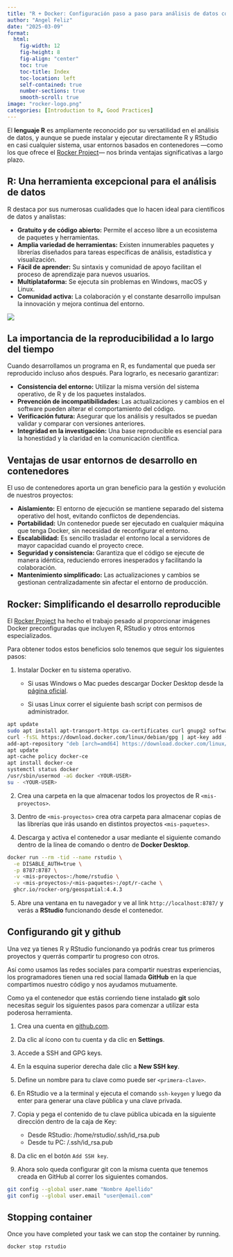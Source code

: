```yaml
---
title: "R + Docker: Configuración paso a paso para análisis de datos consistentes"
author: "Angel Feliz"
date: "2025-03-09"
format: 
  html:
    fig-width: 12
    fig-height: 8
    fig-align: "center"
    toc: true
    toc-title: Index
    toc-location: left
    self-contained: true
    number-sections: true
    smooth-scroll: true
image: "rocker-logo.png"
categories: [Introduction to R, Good Practices]
---
```


El **lenguaje R** es ampliamente reconocido por su versatilidad en el análisis de datos, y aunque se puede instalar y ejecutar directamente R y RStudio en casi cualquier sistema, usar entornos basados en contenedores —como los que ofrece el [Rocker Project](https://rocker-project.org/)— nos brinda ventajas significativas a largo plazo.

## R: Una herramienta excepcional para el análisis de datos

R destaca por sus numerosas cualidades que lo hacen ideal para científicos de datos y analistas:

- **Gratuito y de código abierto:** Permite el acceso libre a un ecosistema de paquetes y herramientas.
- **Amplia variedad de herramientas:** Existen innumerables paquetes y librerías diseñados para tareas específicas de análisis, estadística y visualización.
- **Fácil de aprender:** Su sintaxis y comunidad de apoyo facilitan el proceso de aprendizaje para nuevos usuarios.
- **Multiplataforma:** Se ejecuta sin problemas en Windows, macOS y Linux.
- **Comunidad activa:** La colaboración y el constante desarrollo impulsan la innovación y mejora continua del entorno.

![](R-Vs-Excel.jpg)

## La importancia de la reproducibilidad a lo largo del tiempo

Cuando desarrollamos un programa en R, es fundamental que pueda ser reproducido incluso años después. Para lograrlo, es necesario garantizar:

- **Consistencia del entorno:** Utilizar la misma versión del sistema operativo, de R y de los paquetes instalados.
- **Prevención de incompatibilidades:** Las actualizaciones y cambios en el software pueden alterar el comportamiento del código.
- **Verificación futura:** Asegurar que los análisis y resultados se puedan validar y comparar con versiones anteriores.
- **Integridad en la investigación:** Una base reproducible es esencial para la honestidad y la claridad en la comunicación científica.

## Ventajas de usar entornos de desarrollo en contenedores

El uso de contenedores aporta un gran beneficio para la gestión y evolución de nuestros proyectos:

- **Aislamiento:** El entorno de ejecución se mantiene separado del sistema operativo del host, evitando conflictos de dependencias.
- **Portabilidad:** Un contenedor puede ser ejecutado en cualquier máquina que tenga Docker, sin necesidad de reconfigurar el entorno.
- **Escalabilidad:** Es sencillo trasladar el entorno local a servidores de mayor capacidad cuando el proyecto crece.
- **Seguridad y consistencia:** Garantiza que el código se ejecute de manera idéntica, reduciendo errores inesperados y facilitando la colaboración.
- **Mantenimiento simplificado:** Las actualizaciones y cambios se gestionan centralizadamente sin afectar el entorno de producción.

## Rocker: Simplificando el desarrollo reproducible

El [Rocker Project](https://rocker-project.org/) ha hecho el trabajo pesado al proporcionar imágenes Docker preconfiguradas que incluyen R, RStudio y otros entornos especializados.

Para obtener todos estos beneficios solo tenemos que seguir los siguientes pasos:

1. Instalar Docker en tu sistema operativo.

    - Si usas Windows o Mac puedes descargar Docker Desktop desde la [página oficial](https://www.docker.com/products/docker-desktop/).
    
    - Si usas Linux correr el siguiente bash script con permisos de administrador.
    
```bash
apt update
sudo apt install apt-transport-https ca-certificates curl gnupg2 software-properties-common
curl -fsSL https://download.docker.com/linux/debian/gpg | apt-key add -
add-apt-repository "deb [arch=amd64] https://download.docker.com/linux/debian" bookworm stable
apt update
apt-cache policy docker-ce
apt install docker-ce
systemctl status docker
/usr/sbin/usermod -aG docker <YOUR-USER>
su - <YOUR-USER>
```

2. Crea una carpeta en la que almacenar todos los proyectos de R `<mis-proyectos>`.


3. Dentro de `<mis-proyectos>` crea otra carpeta para almacenar copias de las librerías que irás usando en distintos proyectos `<mis-paquetes>`.


4. Descarga y activa el contenedor a usar mediante el siguiente comando dentro de la línea de comando o dentro de **Docker Desktop**.

```bash
docker run --rm -tid --name rstudio \
  -e DISABLE_AUTH=true \
  -p 8787:8787 \
  -v <mis-proyectos>:/home/rstudio \
  -v <mis-proyectos>/<mis-paquetes>:/opt/r-cache \
  ghcr.io/rocker-org/geospatial:4.4.3
```

5. Abre una ventana en tu navegador y ve al link `http://localhost:8787/` y verás a **RStudio** funcionando desde el contenedor.


## Configurando git y github

Una vez ya tienes R y RStudio funcionando ya podrás crear tus primeros proyectos y querrás compartir tu progreso con otros.

Así como usamos las redes sociales para compartir nuestras experiencias, los programadores tienen una red social llamada **GitHub** en la que compartimos nuestro código y nos ayudamos mutuamente.

Como ya el contenedor que estás corriendo tiene instalado **git** solo necesitas seguir los siguientes pasos para comenzar a utilizar esta poderosa herramienta.

1. Crea una cuenta en [github.com](https://github.com/).

2. Da clic al ícono con tu cuenta y da clic en **Settings**.

3. Accede a SSH and GPG keys.

4. En la esquina superior derecha dale clic a **New SSH key**.

5. Define un nombre para tu clave como puede ser `<primera-clave>`.

6. En RStudio ve a la terminal y ejecuta el comando `ssh-keygen` y luego da enter para generar una clave pública y una clave privada.

7. Copia y pega el contenido de tu clave pública ubicada en la siguiente dirección dentro de la caja de Key:

    -  Desde RStudio: /home/rstudio/.ssh/id_rsa.pub
    -  Desde tu PC: <mis-proyectos>/.ssh/id_rsa.pub

8. Da clic en el botón `Add SSH key`.

9. Ahora solo queda configurar git con la misma cuenta que tenemos creada en GitHub al correr los siguientes comandos.

```bash
git config --global user.name "Nombre Apellido"
git config --global user.email "user@email.com"
```

## Stopping container

Once you have completed your task we can stop the container by running.

```bash
docker stop rstudio
```
